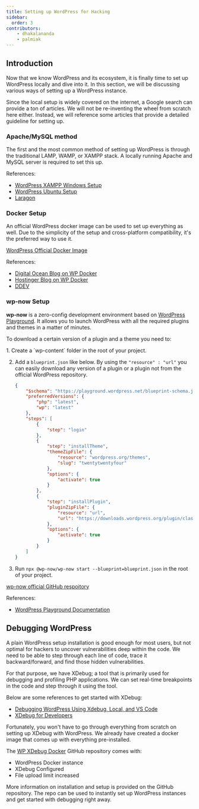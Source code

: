 ```yaml
---
title: Setting up WordPress for Hacking
sidebar:
  order: 3
contributors:
    - dhakalananda
    - palmiak
---
```


## Introduction

Now that we know WordPress and its ecosystem, it is finally time to set up WordPress locally and dive into it. In this section, we will be discussing various ways of setting up a WordPress instance.

Since the local setup is widely covered on the internet, a Google search can provide a ton of articles. We will not be re-inventing the wheel from scratch here either. Instead, we will reference some articles that provide a detailed guideline for setting up.

### Apache/MySQL method

The first and the most common method of setting up WordPress is through the traditional LAMP, WAMP, or XAMPP stack. A locally running Apache and MySQL server is required to set this up.

References:

- [WordPress XAMPP Windows Setup](https://themeisle.com/blog/install-xampp-and-wordpress-locally)
- [WordPress Ubuntu Setup](https://ubuntu.com/tutorials/install-and-configure-wordpress#1-overview)
- [Laragon](https://laragon.org/index.html)

### Docker Setup

An official WordPress docker image can be used to set up everything as well. Due to the simplicity of the setup and cross-platform compatibility, it's the preferred way to use it.

[WordPress Official Docker Image](https://hub.docker.com/_/wordpress)

References:

- [Digital Ocean Blog on WP Docker](https://www.digitalocean.com/community/tutorials/how-to-install-wordpress-with-docker-compose)
- [Hostinger Blog on WP Docker](https://www.hostinger.com/tutorials/run-docker-wordpress)
- [DDEV](https://ddev.readthedocs.io/en/stable/users/quickstart/#wordpress)

### wp-now Setup

**wp-now** is a zero-config development environment based on [WordPress Playground](https://wordpress.org/playground/). It allows you to launch WordPress with all the required plugins and themes in a matter of minutes.

To download a certain version of a plugin and a theme you need to:

<Steps>
1. Create a `wp-content` folder in the root of your project.

2. Add a `blueprint.json` like below. By using the `"resource" : "url"` you can easily download any version of a plugin or a plugin not from the official WordPress repository.
    ```json
    {
        "$schema": "https://playground.wordpress.net/blueprint-schema.json",
        "preferredVersions": {
            "php": "latest",
            "wp": "latest"
        },
        "steps": [
            {
                "step": "login"
            },
            {
                "step": "installTheme",
                "themeZipFile": {
                    "resource": "wordpress.org/themes",
                    "slug": "twentytwentyfour"
                },
                "options": {
                    "activate": true
                }
            },
            {
                "step": "installPlugin",
                "pluginZipFile": {
                    "resource": "url",
                    "url": "https://downloads.wordpress.org/plugin/classic-editor.1.6.2.zip"
                },
                "options": {
                    "activate": true
                }
            }
        ]
    }
    ```
3. Run `npx @wp-now/wp-now start --blueprint=blueprint.json` in the root of your project.
</Steps>

[wp-now official GitHub respoitory](https://github.com/WordPress/playground-tools/tree/trunk/packages/wp-now)

References:
- [WordPress Playground Documentation](https://wordpress.github.io/wordpress-playground/)

## Debugging WordPress

A plain WordPress setup installation is good enough for most users, but not optimal for hackers to uncover vulnerabilities deep within the code. We need to be able to step through each line of code, trace it backward/forward, and find those hidden vulnerabilities.

For that purpose, we have XDebug; a tool that is primarily used for debugging and profiling PHP applications. We can set real-time breakpoints in the code and step through it using the tool.

Below are some references to get started with XDebug:

- [Debugging WordPress Using Xdebug, Local, and VS Code](https://webdevstudios.com/2022/10/06/debugging-wordpress/)
- [XDebug for Developers](https://kinsta.com/blog/xdebug)

Fortunately, you won't have to go through everything from scratch on setting up XDebug with WordPress. We already have created a docker image that comes up with everything pre-installed.

The [WP XDebug Docker](https://github.com/patchstack/wp-xdebug-docker) GitHub repository comes with:

- WordPress Docker instance
- XDebug Configured
- File upload limit increased

More information on installation and setup is provided on the GitHub repository. The repo can be used to instantly set up WordPress instances and get started with debugging right away.